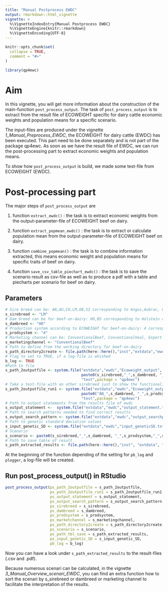```yaml
---
title: "Manual Postprocess EWDC"
output: rmarkdown::html_vignette
vignette: >
  %\VignetteIndexEntry{Manual Postprocess EWDC}
  %\VignetteEngine{knitr::rmarkdown}
  %\VignetteEncoding{UTF-8}
---
```


```r
knitr::opts_chunk$set(
  collapse = TRUE,
  comment = "#>"
)
```

```r
library(qp4ewc)
```

# Aim

In this vignette, you will get more information about the construction of the main-function `post_process_output`. 
The task of `post_process_output` is to extract from the result file of ECOWEIGHT specific for dairy cattle economic weights and population means for a specific scenario.

The input-files are produced under the vignette *1_Manual_Preprocess_EWDC*, the ECOWEIGHT for dairy cattle (EWDC) has been executed. This part need to be done separately and is not part of the package qp4ewc. As soon as we have the result file of EWDC, we can run the post-processing part to extract economic weights and population means.

To show how `post_process_output` is build, we made some test-file from ECOWEIGHT (EWDC).

# Post-processing part

The major steps of `post_process_output` are

1) function `extract_ewdc()` : the task is to extract economic weights from the output-parameter-file of ECOWEIGHT beef on dairy.

2) function `extract_popmean_ewdc()` : the task is to extract or calculate population mean from the output-parameter-file of ECOWEIGHT beef on dairy.

3) function `combine_popmean()` : the task is to combine information extracted, this means economic weight and population means for specific traits of beef on dairy.

4) function `save_csv_table_piechart_ewdc()` : the task is to save the scenario result as csv-file as well as to produce a pdf with a table and piecharts per scenario for beef on dairy. 

## Parameters 

```r
# Sire breed can be: AN,AU,CH,LM,OB,SI corresponding to Angus,Aubrac, Charolais, Limousin, Original-Braunvieh, Simmental
s_sirebreed <- "LM"
# Dam breed can be for beef-on-dairy: HO,BS corresponding to Holstein or Brown Swiss (+Braunvieh) 
s_dambreed <- "HO"
# Production system according to ECOWEIGHT for beef-on-dairy: 4 corresponding to dairy
s_prodsystem <- "4"
# Marketing channel can be: ConventionalBeef, ConventionalVeal, Export corresponding to intensive fattening system for beef or veal or all crossbred calves being sold as calves to the handler
s_marketingchannel <- "ConventionalBeef"
# Path to define from the working directory for beef-on-dairy
s_path_directory2create <- file.path(here::here(),"inst","extdata","ewdc","test","Ecoweight_output")
# Flag to set to TRUE, if a log-file is whished
b_log <- TRUE
#Path to file
s_path_2outputfile <- system.file("extdata","ewdc","Ecoweight_output",
                                  paste0(s_sirebreed,"_",s_dambreed, "_",s_prodsystem,"_",s_marketingchannel,"_test",collapse = ""),
                                  "test",package = "qp4ewc")
# Take a test-file with an other sirebreed just to show the functionality
s_path_2outputfile_run1 <- system.file("extdata","ewdc","Ecoweight_output",
                                  paste0("AN_",s_dambreed, "_",s_prodsystem,"_",s_marketingchannel,"_test",collapse = ""),
                                  "test",package = "qp4ewc")
# Path to output statements from the results file of ewdc
s_output_statement <-  system.file("extdata","ewdc","output_statement.txt", package = "qp4ewc")
# Path to search patterns needed to find correct results 
s_output_search_pattern <- system.file("extdata","ewdc","output_searchpattern.txt", package = "qp4ewc")
# Path to genetic standard deviation values 
s_input_genetic_SD <- system.file("extdata","ewdc","input_geneticSD.txt", package = "qp4ewc")
# Scenario
s_scenario <- paste0(s_sirebreed,"_",s_dambreed, "_",s_prodsystem,"_",s_marketingchannel,"_test",collapse = "")
# Path to save table of result 
s_path_extracted_results <- file.path(here::here(),"inst", "extdata", "ewdc", "results")
```

At the beginning of the function depending of the setting for `pb_log` and `plogger`, a log-file will be created.

## Run post_process_output() in RStudio

```r
post_process_output(ps_path_2outputfile = s_path_2outputfile,
                    ps_path_2outputfile_run1 = s_path_2outputfile_run1,
                    ps_output_statement = s_output_statement,
                    ps_output_search_pattern = s_output_search_pattern,
                    ps_sirebreed = s_sirebreed,
                    ps_dambreed = s_dambreed,
                    ps_prodsystem = s_prodsystem,
                    ps_marketchannel = s_marketingchannel,
                    ps_path_directory2create = s_path_directory2create,
                    ps_scenario = s_scenario,
                    ps_path_tbl_save = s_path_extracted_results,
                    ps_input_genetic_SD = s_input_genetic_SD,
                    pb_log = b_log)
```

Now you can have a look under `s_path_extracted_results` to the result-files (.csv and .pdf).

Because numerous scenari can be calculated, in the vignette *3_Manual_Overview_scenari_EWDC*, you can find an extra function how to sort the scenari by s_sirebreed or dambreed or marketing channel to facilitate the interpretation of the results.
